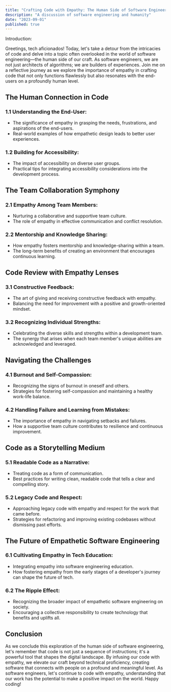 ```yaml
---
title: "Crafting Code with Empathy: The Human Side of Software Engineering"
description: "A discussion of software engineering and humanity"
date: "2023-09-01"
published: true
---
```


Introduction:

Greetings, tech aficionados! Today, let's take a detour from the intricacies of code and delve into a topic often overlooked in the world of software engineering—the human side of our craft. As software engineers, we are not just architects of algorithms; we are builders of experiences. Join me on a reflective journey as we explore the importance of empathy in crafting code that not only functions flawlessly but also resonates with the end-users on a profoundly human level.

## The Human Connection in Code

### 1.1 **Understanding the End-User:**

- The significance of empathy in grasping the needs, frustrations, and aspirations of the end-users.
- Real-world examples of how empathetic design leads to better user experiences.

### 1.2 **Building for Accessibility:**

- The impact of accessibility on diverse user groups.
- Practical tips for integrating accessibility considerations into the development process.

## The Team Collaboration Symphony

### 2.1 **Empathy Among Team Members:**

- Nurturing a collaborative and supportive team culture.
- The role of empathy in effective communication and conflict resolution.

### 2.2 **Mentorship and Knowledge Sharing:**

- How empathy fosters mentorship and knowledge-sharing within a team.
- The long-term benefits of creating an environment that encourages continuous learning.

## Code Review with Empathy Lenses

### 3.1 **Constructive Feedback:**

- The art of giving and receiving constructive feedback with empathy.
- Balancing the need for improvement with a positive and growth-oriented mindset.

### 3.2 **Recognizing Individual Strengths:**

- Celebrating the diverse skills and strengths within a development team.
- The synergy that arises when each team member's unique abilities are acknowledged and leveraged.

## Navigating the Challenges

### 4.1 **Burnout and Self-Compassion:**

- Recognizing the signs of burnout in oneself and others.
- Strategies for fostering self-compassion and maintaining a healthy work-life balance.

### 4.2 **Handling Failure and Learning from Mistakes:**

- The importance of empathy in navigating setbacks and failures.
- How a supportive team culture contributes to resilience and continuous improvement.

## Code as a Storytelling Medium

### 5.1 **Readable Code as a Narrative:**

- Treating code as a form of communication.
- Best practices for writing clean, readable code that tells a clear and compelling story.

### 5.2 **Legacy Code and Respect:**

- Approaching legacy code with empathy and respect for the work that came before.
- Strategies for refactoring and improving existing codebases without dismissing past efforts.

## The Future of Empathetic Software Engineering

### 6.1 **Cultivating Empathy in Tech Education:**

- Integrating empathy into software engineering education.
- How fostering empathy from the early stages of a developer's journey can shape the future of tech.

### 6.2 **The Ripple Effect:**

- Recognizing the broader impact of empathetic software engineering on society.
- Encouraging a collective responsibility to create technology that benefits and uplifts all.

## Conclusion

As we conclude this exploration of the human side of software engineering, let's remember that code is not just a sequence of instructions; it's a powerful tool that shapes the digital landscape. By infusing our code with empathy, we elevate our craft beyond technical proficiency, creating software that connects with people on a profound and meaningful level. As software engineers, let's continue to code with empathy, understanding that our work has the potential to make a positive impact on the world. Happy coding!

